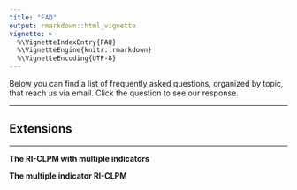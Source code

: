 ```yaml
---
title: "FAQ"
output: rmarkdown::html_vignette
vignette: >
  %\VignetteIndexEntry{FAQ}
  %\VignetteEngine{knitr::rmarkdown}
  %\VignetteEncoding{UTF-8}
---
```


```{=html}
<script>
function showHide(element) {
    var x = document.getElementById(element);
    if (x.style.display === "none") {
        x.style.display = "block";
    } else {
        x.style.display = "none";
    }
}
</script>
```
Below you can find a list of frequently asked questions, organized by topic, that reach us via email. Click the question to see our response.

------------------------------------------------------------------------

## Extensions

------------------------------------------------------------------------

::: {onclick="showHide('faq1')" style="cursor: pointer; font-weight:bold"}
The RI-CLPM with multiple indicators
:::

::: {#faq1 style="display:none"}
Unfortunately, the `powRICLPM` package does not have the functionality (yet) to include multiple indicator extensions of the RI-CLPM. However, one can use Mplus's Monte Carlo functionalities to specify multiple indicator RI-CLPMs (MI-RICLPM) and simulate their power. Furthermore, there are some general comments to be made about the effect of including multiple indicators on power. For example, [Oertzen, Hertzog, Lindenberger, and Ghisletta (2010)](https://doi.org/10.1348/000711010X486633) claim that the the separation of measurement error from true score variance increases power, and that this principle generalizes to all structural equation models, regardless of the regression model linking the latent variables. This implies that MI-RICLPM's have more power than the basic RI-CLPM.

To verify this, a small simulation study was performed using Mplus (model syntax for these simulations can be found on [GitHub](https://github.com/JeroenDMulder/powRICLPM/)). 10,000 datasets were generated from an MI-RICLPM with a latent factor per occasion and with three indicators. These factors contain a trait-like part that is captured by the higher-order random intercepts, and a state-like part that is used to capture the dynamics over time (see bottom panel of Figure 3 in [Mulder and Hamaker, 2021](https://doi.org/10.1080/10705511.2020.1784738)). The factor loadings linking the indicators with the latent factor were set to 1, measurement error variances were set to 0.5, and the cross-lagged effects were fixed at 0.2. All other population parameter values were kept the same as in the illustrative example in Mulder (under review), implying that the proportion of measurement error in the observed variables was $20\%$. The simulated data sets were analyzed using the MI-RICLPM that generated the data (and separates out measurement error variance), and a basic RI-CLPM (assuming no measurement error, using only the first indicator). Results show that the power to detect non-zero lagged effects is indeed larger in the MI-RICLPM (ranging from 0.89 to 0.93 for the standardized cross-lagged effects of 0.2, and from 0.927 to 0.939 for the standardized autoregressive effects of 0.3) than in the basic RI-CLPM (ranging from 0.70 to 0.74 for the same standardized cross-lagged effects of 0.2, and from 0.807 to 0.827 for the standardized autoregressive effects of 0.3).

All in all, while the inclusion of multiple indicators complicates the RI-CLPM power analysis, it can be generally stated that the separation of measurement error and true score variance through the extension with multiple indicators is beneficial for the power to detect lagged effects. As measurements, especially in the social and behavioral sciences are prone to include measurement error, this extension may be well-worth considering from a power point-of-view.
:::

::: {onclick="showHide('faq2')" style="cursor: pointer; font-weight:bold"}
The multiple indicator RI-CLPM
:::

::: {#faq2 style="display:none"}
The multiple group RI-CLPM is based on fitting a multiple group version of the RI-CLPM both with and without constraints across groups (e.g., the constraint of equal lagged effects), and comparing the model fit to determine whether the imposed constraints are tenable. Power thus refers to the probability of rejecting a bad-fitting model due to untenable across-group constraints in this context, rather than rejecting the null-hypothesis for a specific parameter. The effect size then refers to how much worse the constrained model fits the data compared to the more general model (with less, or no across-group constraints). Analytic solutions, like the likelihood ratio test by [Satorra and Saris (1985)](https://doi.org/10.1007/BF02294150) or power analyses based on the RMSEA by [MacCallum, Browne, and Sugawara (1996)](https://doi.org/10.1037/1082-989X.1.2.130), are more efficient to use for these types of power analyses than computationally intensive Monte Carlo simulation studies. See, for example, the `SSpower()` function from the R-package `semTools` for multiple group SEM power analysis by [Jak, Jorgensen, Verdam, Oort, and Elffers (2020)](https://doi.org/10.3758/s13428-020-01479-0), and [Jorgensen, Pornprasertmanit, Schoeman, and Rosseel (2021)](https://cran.r-project.org/package=semTools).
:::
